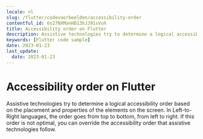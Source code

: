 ```yaml
---
locale: nl
slug: /flutter/codevoorbeelden/accessibility-order
contentful_id: 6s27NXManHD13hJJ91sVuh
title: Accessibility order on Flutter
description: Assistive technologies try to determine a logical accessibility order based on the placement and properties of the elements on the screen.
keywords: [Flutter code sample]
date: 2023-01-23
last_update:
  date: 2023-01-23
---
```


# Accessibility order on Flutter

Assistive technologies try to determine a logical accessibility order based on the placement and properties of the elements on the screen. In Left-to-Right languages, the order goes from top to bottom, from left to right. If this order is not optimal, you can override the accessibility order that assistive technologies follow.

<CodeSample id="accessibility-order" locale="nl" platform="flutter"/>
